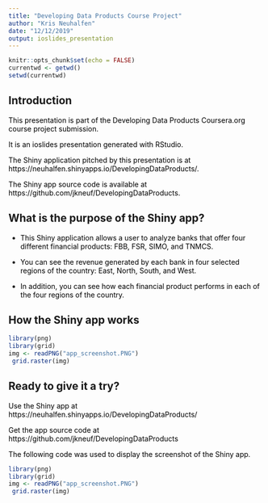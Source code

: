---
title: "Developing Data Products Course Project"
author: "Kris Neuhalfen"
date: "12/12/2019"
output: ioslides_presentation
---

```{r setup, include=FALSE}
knitr::opts_chunk$set(echo = FALSE)
currentwd <- getwd()
setwd(currentwd)

```
<style type="text/css">
body p {
  color: #000000;
}
</style>

<style type="text/css">
h1 p {
  color: #000000;
}
</style>

## Introduction

This presentation is part of the Developing Data Products Coursera.org course project submission.

It is an ioslides presentation generated with RStudio.

The Shiny application pitched by this presentation is at https://neuhalfen.shinyapps.io/DevelopingDataProducts/.

The Shiny app source code is available at https://github.com/jkneuf/DevelopingDataProducts.

## What is the purpose of the Shiny app?

- This Shiny application allows a user to analyze banks that offer four different financial products: FBB, FSR, SIMO, and TNMCS. 

- You can see the revenue generated by each bank in four selected regions of the country: East, North, South, and West.

- In addition, you can see how each financial product performs in each of the four regions of the country.





## How the Shiny app works

```{r screenshot, fig.width=8, fig.height=5, echo=FALSE}
library(png)
library(grid)
img <- readPNG("app_screenshot.PNG")
 grid.raster(img)

```

## Ready to give it a try?

Use the Shiny app at https://neuhalfen.shinyapps.io/DevelopingDataProducts/

Get the app source code at https://github.com/jkneuf/DevelopingDataProducts

The following code was used to display the screenshot of the Shiny app.

```{r code, eval=FALSE, echo=TRUE}
library(png)
library(grid)
img <- readPNG("app_screenshot.PNG")
 grid.raster(img)
```


